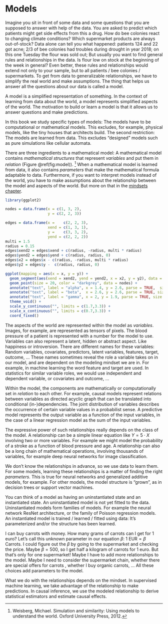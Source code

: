 \mainmatter

# Models 

<!-- motivation -->
Imagine you sit in front of some data and some questions that you are supposed to answer with help of the data.
You are asked to predict which patients might get side effects from this a drug.
How do bee colonies react to changing climate conditions?
Which supermarket products are always out-of-stock?
Data alone can tell you what happened: patients 124 and 22 got acne; 2/3 of bee colonies had troubles during drought in year 2018; on this one Tuesday the flour was sold out;
But usually you want to find general rules and relationships in the data.
Is flour low on stock at the beginning of the week in general?
Even better, these rules and relationships would extend not only to your sample, but to all patients / bee colonies / supermarkets.
To get from data to generalizable relationships, we have to simplify the real world and make assumptions.
The thing that helps us answer all the questions about our data is called a model.

<!-- summary: what is a model -->
A model is a simplified representation of something.
In the context of learning from data about the world, a model represents simplified aspects of the world.
The motivation to build or learn a model is that it allows us to answer questions and make predictions.

<!-- Exclusion criteria -->
In this book we study specific types of models:
The models have to be computational or mathematical models.
This excludes, for example, physical models, like the tiny houses that architects build.
The second restriction: The models are learned from data.
This excludes "designed" models such as pure simulations like cellular automata.

<!-- What constitutes a model -->
There are three ingredients to a mathematical model:
<!-- in original text it's objects instead of variables -->
A mathematical model contains *mathematical structures* that represent *variables* and put them in *relation* (Figure \@ref(fig:model)). [^Weisberg2012]
When a mathematical model is learned from data, it also contains *parameters* that make the mathematical formula adaptable to data.
Furthermore, if you want to interpret models instead of the world, you have to make assumptions about the relationship between the model and aspects of the world.
But more on that in the [mindsets chapter](#mindsets).

```r
library(ggplot2)

nodes = data.frame(x = c(1, 3, 2),
                   y = c(2, 2, 3))

edges = data.frame(x =    c(2, 2, 3),
                   xend = c(1, 3, 1),
                   y =    c(3, 3, 2),
                   yend = c(2, 2, 2))
multi = 1.5
radius = 0.15 
edges$xend2 = edges$xend + c(radius, -radius, multi * radius)
edges$yend2 = edges$yend + c(radius, radius, 0)
edges$x2 = edges$x - c(radius, -radius, multi * radius)
edges$y2 = edges$y -  c(radius, radius, 0)

ggplot(mapping = aes(x = x, y = y)) +
  geom_segment(aes(xend = xend2, yend = yend2, x = x2, y = y2), data = edges, color = "black", size = 1) +
  geom_point(size = 20, color = "darkgrey", data = nodes) +
  annotate("text", label = "alpha", x = 1.4, y = 2.6, parse = TRUE,  size = 10) +
  annotate("text", label = "beta",  x = 2.6, y = 2.6, parse = TRUE, size = 10) +
  annotate("text", label = "gamma", x = 2, y = 1.9, parse = TRUE, size = 10) +
  theme_void() +
  scale_y_continuous("", limits = c(1.7,3.3)) +
  scale_x_continuous("", limits = c(0.7,3.3)) +
  coord_fixed()

```

<!-- variables -->
The aspects of the world are represented within the model as *variables*.
Images, for example, are represented as tensors of pixels.
The blood pressure of a patient is represented with a number for the model to use.
Variables can also represent a latent, hidden or abstract aspect.
Like happiness or introversion.
There are different names for these variables:
Random variables, covariates, predictors, latent variables, features, target, outcome,  ...
These names sometimes reveal the role a variable takes on in our model, and are dependent on the modeling mindset we are in.
For example, in machine learning the word feature and target are used.
In statistics for similar variable roles, we would use independent and dependent variable, or covariates and outcome, ...

<!-- relation -->
Within the model, the components are mathematically or computationally set in *relation* to each other.
For example, causal models represent relations between variables as directed acyclic graph that can be translated into conditional (in-)dependencies.
The joint distribution of variables describes the occurrence of certain variable values in a probabilist sense.
A predictive model represents the output variable as a function of the input variables, in the case of a linear regression model as the sum of the input variables.

<!-- TODO: visualize different functions? -->

<!-- expressiveness of relations -->
The expressive power of such relationships really depends on the class of the model.
A relationship can be a simple linear equation like $Y = 5 \cdot X$ involving two or more variables.
For example we might model the probability of a stroke as a function of blood pressure and age. 
A relationship can also be a long chain of mathematical operations, involving thousands of variables, for example deep neural networks for image classification.

<!-- parameters and structures -->
We don't know the relationships in advance, so we use data to learn them.
For some models, learning these relationships is a matter of finding the right *parameters*.
This is true for neural networks and generalized additive models, for example.
For other models, the model structure is "grown", as in decision trees or support vector machines.

<!-- instantiation -->
You can think of a model as having an uninstantiated state and an instantiated state.
An uninstantiated model is not yet fitted to the data.
Uninstantiated models form families of models.
For example the neural network ResNet architecture, or the family of Poisson regression models.
An instantiated model is trained / learned / fitted using data: It's parameterized and/or the structure has been learned.

<!-- parameters example -->
I can buy carrots with money.
How many grams of carrots can I get for 1 euro?
Let's call this unknown parameter in our equation $\beta$:
$1 \text{ EUR} = \beta \text{ Carrots}$.
I could figure out the $\beta$ by going to the supermarket and checking the price.
Maybe $\beta = 500$, so I get half a kilogram of carrots for 1 euro.
But that's only for one supermarket!
Maybe I have to add more relationships to the model.
Maybe I need to consider the supermarket chain, whether there are special offers for carrots , whether I buy organic carrots, ...
All these choices add parameters to the model. 

<!-- 
There are many different types and names for parameters.
Sometimes they just describe a distribution, like the mean of distribution.
Or they describe the relationship between two variables, like regression coefficient.
Or it's a weight in a neural network.

What's different is hyperparameters.
In a sense, they exist outside of what the model describes.
Hyperparameters set how the learning from data takes place.
-->


<!-- making use of the relationship -->
What we do with the relationships depends on the mindset.
In supervised machine learning, we take advantage of the relationship to make predictions.
In causal inference, we use the modeled relationship to derive statistical estimators and estimate causal effects.


<!--

## Tasks

There are different tasks

* Regression:
* Classification:
* Clustering:
* Outlier detection:
* Pattern recognition:

The tasks are not perfectly seperable from the models and mindsets.
Because some mindsets are more concentrated on some of the tasks.



-->

[^Weisberg2012]: Weisberg, Michael. Simulation and similarity: Using models to understand the world. Oxford University Press, 2012.

